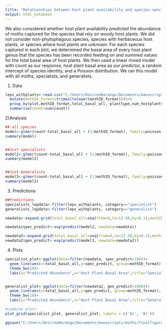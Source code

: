---
title: "Relationships between host plant availability and species-specific captures"
output: html_notebook
---
We also considered whether host plant availability predicted the abundance of moths captured for the species that rely on woody host plants. We did not consider non-phytophagous species, species with herbaceous host plants, or species where host plants are unknown. For each species captured in each plot, we determined the basal area of every host plant genus that the species has been recorded feeding on and summed values for the total basal area of host plants. We then used a linear mixed model with count as our response, host plant basal area as our predictor, a random intercept of species identity, and a Poisson distribution. We ran this model with all moths, specialists, and generalists. 

1) Data
```{r}
leps_withplants<-read.csv("C:/Users/DesireeNarango/Documents/manuscripts/moths/finaldata/leps_withplants.csv")%>%
  mutate(mothID_format=trimws(tolower(mothID_format)))%>%
  group_by(plot,mothID_format,total_basal_all, planttype,num_hostplants,category)%>%
  summarise(count=sum(count))


```
2)Analysis
```{r}

## all species
model<-glmer(count~total_basal_all + (1|mothID_format), family=poisson, data=leps_withplants)
summary(model)


##Just specialists
model2<-glmer(count~total_basal_all + (1|mothID_format), family=poisson, data=filter(leps_withplants, category=="specialist"))
summary(model2)


##Just Generalists
model3<-glmer(count~total_basal_all + (1|mothID_format), family=poisson, data=filter(leps_withplants, category=="generalist"))
summary(model3)
```
3) Predictions
```{R}
##Predictions
specialists_lepdata<-filter(leps_withplants, category=="specialist")
generalists_lepdata<-filter(leps_withplants, category=="generalist")

newdata<-expand.grid(total_basal_all=seq(from=0,to=13.50,by=0.1),mothID_format=specialists_lepdata$mothID_format)

newdata$spec_predict<-exp(predict(model2, newdata=newdata))

newdata2<-expand.grid(total_basal_all=seq(from=0,to=13.50,by=0.1),mothID_format=generalists_lepdata$mothID_format)
newdata2$gen_predict<-exp(predict(model3, newdata=newdata2))
```
4) Plots
```{r}
specialist_plot<-ggplot(data=filter(newdata, spec_predict<100))+
  geom_line(aes(x=total_basal_all,y=spec_predict, group=mothID_format), color="darkseagreen",alpha=0.1, linewidth=3)+
  theme_bw(18)+
  labs(y="Predicted Abundance",x="Host Plant Basal Area",title="Specialists")


generalist_plot<-ggplot(data=filter(newdata2, gen_predict<1000))+
  geom_line(aes(x=total_basal_all,y=gen_predict, group=mothID_format), color="darkorange3",alpha=0.1, linewidth=3)+
  theme_bw(18)+
  labs(y="Predicted Abundance",x="Host Plant Basal Area",title="Generalists")

#combine plots
plot_grid(specialist_plot, generalist_plot, labels = c('A)', 'B)'))

ggsave("C:/Users/DesireeNarango/Documents/manuscripts/moths/finalfigures/species_abundance.png", dpi=300, width=7,height=3.4)
```